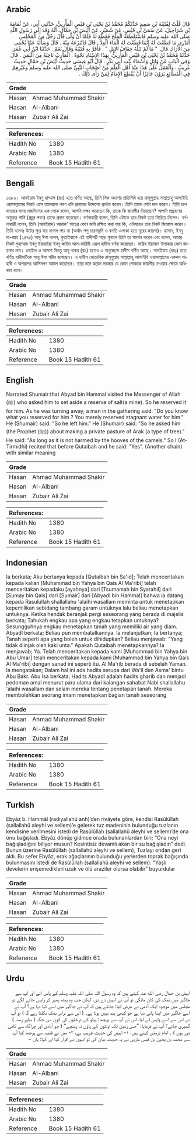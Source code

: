 ## Arabic


<div dir="rtl" lang="ar" style={{fontSize:'larger',backgroundColor:'#f8f9fa',padding:20}}>
قَالَ قُلْتُ لِقُتَيْبَةَ بْنِ سَعِيدٍ حَدَّثَكُمْ مُحَمَّدُ بْنُ يَحْيَى بْنِ قَيْسٍ الْمَأْرِبِيُّ، حَدَّثَنِي أَبِي، عَنْ ثُمَامَةَ بْنِ شُرَاحِيلَ، عَنْ سُمَىِّ بْنِ قَيْسٍ، عَنْ شُمَيْرٍ، عَنْ أَبْيَضَ بْنِ حَمَّالٍ، أَنَّهُ وَفَدَ إِلَى رَسُولِ اللَّهِ صلى الله عليه وسلم فَاسْتَقْطَعَهُ الْمِلْحَ فَقَطَعَ لَهُ فَلَمَّا أَنْ وَلَّى قَالَ رَجُلٌ مِنَ الْمَجْلِسِ أَتَدْرِي مَا قَطَعْتَ لَهُ إِنَّمَا قَطَعْتَ لَهُ الْمَاءَ الْعِدَّ ‏.‏ قَالَ فَانْتَزَعَهُ مِنْهُ ‏.‏ قَالَ وَسَأَلَهُ عَمَّا يُحْمَى مِنَ الأَرَاكِ قَالَ ‏ "‏ مَا لَمْ تَنَلْهُ خِفَافُ الإِبِلِ ‏"‏ ‏.‏ فَأَقَرَّ بِهِ قُتَيْبَةُ وَقَالَ نَعَمْ ‏.‏ حَدَّثَنَا ابْنُ أَبِي عُمَرَ، حَدَّثَنَا مُحَمَّدُ بْنُ يَحْيَى بْنِ قَيْسٍ الْمَأْرِبِيُّ، بِهَذَا الإِسْنَادِ نَحْوَهُ ‏.‏ الْمَأْرِبُ نَاحِيَةٌ مِنَ الْيَمَنِ ‏.‏ قَالَ وَفِي الْبَابِ عَنْ وَائِلٍ وَأَسْمَاءَ بِنْتِ أَبِي بَكْرٍ ‏.‏ قَالَ أَبُو عِيسَى حَدِيثُ أَبْيَضَ بْنِ حَمَّالٍ حَدِيثٌ غَرِيبٌ ‏.‏ وَالْعَمَلُ عَلَى هَذَا عِنْدَ أَهْلِ الْعِلْمِ مِنْ أَصْحَابِ النَّبِيِّ صلى الله عليه وسلم وَغَيْرِهِمْ فِي الْقَطَائِعِ يَرَوْنَ جَائِزًا أَنْ يُقْطِعَ الإِمَامُ لِمَنْ رَأَى ذَلِكَ ‏.‏
</div>
<div style={{backgroundColor:'#f8f9fa',padding:20, marginBottom: 10}}><table> <thead> <tr> <th>Grade</th> <th></th> </tr> </thead> <tbody> <tr><td>Hasan</td><td>Ahmad Muhammad Shakir</td></tr><tr><td>Hasan</td><td>Al-Albani</td></tr><tr><td>Hasan</td><td>Zubair Ali Zai</td></tr></tbody></table><table> <thead> <tr> <th>References:</th> <th></th> </tr> </thead> <tbody><tr><td>Hadith No</td><td>1380</td></tr><tr><td>Arabic No</td><td>1380</td></tr><tr><td>Reference</td><td>Book 15 Hadith 61</td></tr></tbody></table></div>

## Bengali


<div dir="ltr" lang="bn" style={{fontSize:'larger',backgroundColor:'#f8f9fa',padding:20}}>
১৩৮০। আবইয়ায ইবনু হাম্মাল (রাঃ) হতে বর্ণিত আছে, তিনি নিজ অংশের প্রতিনিধি হয়ে রাসূলুল্লাহ সাল্লাল্লাহু আলাইহি ওয়াসাল্লামের নিকট এসে তাদেরকে লবণ খনি প্রদানের উদ্দেশ্যে প্রার্থনা করেন। তিনি তাকে সেটা দান করেন। তিনি চলে যাওয়ার সময় মজলিসের এক লোক বলেন, আপনি লক্ষ্য করেছেন কি, তাকে কি জায়গীর দিয়েছেন? আপনি প্রস্রবণের অফুরন্ত পানি (প্রচুর লবণ) তাকে প্রদান করেছেন। বর্ণনাকারী বলেন, তিনি এটাকে তার নিকট হতে ফিরিয়ে নিলেন। বর্ণনাকারী বলেন, তিনি (আবইয়াদ) আরাক’ গাছের কোন জমি রক্ষিত করা যায় কি, এবিষয়েও তার নিকট জিজ্ঞেস করেন। তিনি বলেনঃ উটের ক্ষুর যার নাগাল পায় না (অর্থাৎ পশু চারণভূমি ও বসতি এলাকা হতে দূরের জায়গা)। হাসান, ইবনু মা-জাহ (২৪৭৫) আবূ ঈসা বলেন, কুতাইবাকে এই হাদীসটি পড়ে শুনালে তিনি তা সমর্থন করেন এবং বলেন, আমার নিকট মুহাম্মাদ ইবনু ইয়াহইয়া ইবনু কাইস আল-মারিবী এরূপ হাদীস বর্ণনা করেছেন। মারিব ইয়ামান ইলাকার কোন জায়গার নাম। ওয়াইল ও আসমা বিনতু আবূ বাকর (রাঃ) হতেও এ অনুচ্ছেদে হাদীস বর্ণিত আছে। আবইয়ায (রহঃ) হতে বর্ণিত হাদীসটিকে আবূ ঈসা গরীব বলেছেন। এ হাদীস মোতাবিক রাসূলুল্লাহ সাল্লাল্লাহু আলাইহি ওয়াসাল্লামের একদল সাহাবী ও অপরাপর আলিমগণ আমল করেছেন। তারা মনে করেন সরকার যে কোন লোককে জায়গীর দেওয়ার ক্ষেত্রে অধিকার রাখে।
</div>
<div style={{backgroundColor:'#f8f9fa',padding:20, marginBottom: 10}}><table> <thead> <tr> <th>Grade</th> <th></th> </tr> </thead> <tbody> <tr><td>Hasan</td><td>Ahmad Muhammad Shakir</td></tr><tr><td>Hasan</td><td>Al-Albani</td></tr><tr><td>Hasan</td><td>Zubair Ali Zai</td></tr></tbody></table><table> <thead> <tr> <th>References:</th> <th></th> </tr> </thead> <tbody><tr><td>Hadith No</td><td>1380</td></tr><tr><td>Arabic No</td><td>1380</td></tr><tr><td>Reference</td><td>Book 15 Hadith 61</td></tr></tbody></table></div>

## English


<div dir="ltr" lang="en" style={{fontSize:'larger',backgroundColor:'#f8f9fa',padding:20}}>
Narrated Shumair:that Abyad bin Hammal visited the Messenger of Allah (ﷺ) who asked him to set aside a reserve of salt(a mine). So he reserved it for him. As he was turning away, a man in the gathering said: "Do you know what you reserved for him ? You merely reserved stagnant water for him." He (Shumair) said: "So he left him." He (Shumair) said: "So he asked him (the Prophet (ﷺ)) about making a private pasture of Arak (a type of tree)." He said: "As long as it is not harmed by the hooves of the camels." So I (At-Tirmidhi) recited that before Qutaibah and he said: "Yes". (Another chain) with similar meaning
</div>
<div style={{backgroundColor:'#f8f9fa',padding:20, marginBottom: 10}}><table> <thead> <tr> <th>Grade</th> <th></th> </tr> </thead> <tbody> <tr><td>Hasan</td><td>Ahmad Muhammad Shakir</td></tr><tr><td>Hasan</td><td>Al-Albani</td></tr><tr><td>Hasan</td><td>Zubair Ali Zai</td></tr></tbody></table><table> <thead> <tr> <th>References:</th> <th></th> </tr> </thead> <tbody><tr><td>Hadith No</td><td>1380</td></tr><tr><td>Arabic No</td><td>1380</td></tr><tr><td>Reference</td><td>Book 15 Hadith 61</td></tr></tbody></table></div>

## Indonesian


<div dir="ltr" lang="id" style={{fontSize:'larger',backgroundColor:'#f8f9fa',padding:20}}>
Ia berkata; Aku bertanya kepada [Qutaibah bin Sa'id]; Telah menceritakan kepada kalian [Muhammad bin Yahya bin Qais Al Ma'ribi] telah menceritakan kepadaku [ayahnya] dari [Tsumamah bin Syarahil] dari [Sumay bin Qais] dari [Sumair] dari [Abyadl bin Hammal] bahwa ia datang kepada Rasulullah shallallahu 'alaihi wasallam meminta untuk menetapkan kepemilikan sebidang tambang garam untuknya lalu beliau menetapkan untuknya. Ketika hendak beranjak pergi seseorang yang berada di majelis berkata; Tahukah engkau apa yang engkau tetapkan untuknya? Sesungguhnya engkau menetapkan tanah yang memiliki air yang diam. Abyadl berkata; Beliau pun membatalkannya. Ia melanjutkan; Ia bertanya; Tanah seperti apa yang boleh untuk dihidupkan? Beliau menjawab: "Yang tidak diinjak oleh kaki unta." Apakah Qutaibah menetapkannya? Ia menjawab; Ya. Telah menceritakan kepada kami [Muhammad bin Yahya bin Abu Umar] telah menceritakan kepada kami [Muhammad bin Yahya bin Qais Al Ma'ribi] dengan sanad ini seperti itu. Al Ma'rib berada di sebelah Yaman. Ia mengatakan; Dalam hal ini ada hadits serupa dari Wa'il dan Asma' bintu Abu Bakr. Abu Isa berkata; Hadits Abyadl adalah hadits gharib dan menjadi pedoman amal menurut para ulama dari kalangan sahabat Nabi shallallahu 'alaihi wasallam dan selain mereka tentang penetapan tanah. Mereka membolehkan seorang imam menetapkan bagian tanah seseorang
</div>
<div style={{backgroundColor:'#f8f9fa',padding:20, marginBottom: 10}}><table> <thead> <tr> <th>Grade</th> <th></th> </tr> </thead> <tbody> <tr><td>Hasan</td><td>Ahmad Muhammad Shakir</td></tr><tr><td>Hasan</td><td>Al-Albani</td></tr><tr><td>Hasan</td><td>Zubair Ali Zai</td></tr></tbody></table><table> <thead> <tr> <th>References:</th> <th></th> </tr> </thead> <tbody><tr><td>Hadith No</td><td>1380</td></tr><tr><td>Arabic No</td><td>1380</td></tr><tr><td>Reference</td><td>Book 15 Hadith 61</td></tr></tbody></table></div>

## Turkish


<div dir="ltr" lang="tr" style={{fontSize:'larger',backgroundColor:'#f8f9fa',padding:20}}>
Ebyâz b. Hammâl (radıyallahü anh)’den rivâyete göre, kendisi Rasûlüllah (sallallahü aleyhi ve sellem)’e gelerek tuz madeninin bulunduğu tuzlanın kendisine verilmesini istedi de Rasûlüllah (sallallahü aleyhi ve sellem)’de ona onu bağışladı. Ebyâz dönüp gidince orada bulunanlardan biri; “Ona neyi bağışladığını biliyor musun? Kesintisiz devamlı akan bir su bağışladın” dedi. Bunun üzerine Rasûlüllah (sallallahü aleyhi ve sellem), Tuzlayı ondan geri aldı. Bu sefer Ebyâz, erak ağaçlarının bulunduğu yerlerden toprak bağışında bulunmasını istedi de Rasûlüllah (sallallahü aleyhi ve sellem): “Yaşlı develerin erişemedikleri uzak ve ölü araziler olursa olabilir” buyurdular
</div>
<div style={{backgroundColor:'#f8f9fa',padding:20, marginBottom: 10}}><table> <thead> <tr> <th>Grade</th> <th></th> </tr> </thead> <tbody> <tr><td>Hasan</td><td>Ahmad Muhammad Shakir</td></tr><tr><td>Hasan</td><td>Al-Albani</td></tr><tr><td>Hasan</td><td>Zubair Ali Zai</td></tr></tbody></table><table> <thead> <tr> <th>References:</th> <th></th> </tr> </thead> <tbody><tr><td>Hadith No</td><td>1380</td></tr><tr><td>Arabic No</td><td>1380</td></tr><tr><td>Reference</td><td>Book 15 Hadith 61</td></tr></tbody></table></div>

## Urdu


<div dir="rtl" lang="ur" style={{fontSize:'larger',backgroundColor:'#f8f9fa',padding:20}}>
ابیض بن حمال رضی الله عنہ کہتے ہیں کہ وہ رسول اللہ صلی اللہ علیہ وسلم کے پاس آئے اور آپ سے جاگیر میں نمک کی کان مانگی تو آپ نے انہیں دے دی، لیکن جب وہ پیٹھ پھیر کر واپس جانے لگے تو مجلس میں موجود ایک آدمی نے عرض کیا: جانتے ہیں کہ آپ نے جاگیر میں اسے کیا دیا ہے؟ آپ نے اسے جاگیر میں ایسا پانی دیا ہے جو کبھی بند نہیں ہوتا ہے۔ ( اس سے برابر نمک نکلتا رہے گا ) تو آپ نے اس سے اسے واپس لے لیا، اس نے آپ سے پوچھا: پیلو کے درختوں کی کون سی جگہ ( بطور رمنہ ) گھیری جائے؟ آپ نے فرمایا: ”جس زمین تک اونٹوں کے پاؤں نہ پہنچے“ ( جو آبادی اور چراگاہ سے کافی دور ہوں ) ۔ امام ترمذی کہتے ہیں: ۱- ابیض کی حدیث غریب ہے، ۲- میں نے قتیبہ سے پوچھا کیا آپ سے محمد بن یحییٰ بن قیس ماربی نے یہ حدیث بیان کی تو انہوں نے اقرار کیا اور کہا: ہاں –
</div>
<div style={{backgroundColor:'#f8f9fa',padding:20, marginBottom: 10}}><table> <thead> <tr> <th>Grade</th> <th></th> </tr> </thead> <tbody> <tr><td>Hasan</td><td>Ahmad Muhammad Shakir</td></tr><tr><td>Hasan</td><td>Al-Albani</td></tr><tr><td>Hasan</td><td>Zubair Ali Zai</td></tr></tbody></table><table> <thead> <tr> <th>References:</th> <th></th> </tr> </thead> <tbody><tr><td>Hadith No</td><td>1380</td></tr><tr><td>Arabic No</td><td>1380</td></tr><tr><td>Reference</td><td>Book 15 Hadith 61</td></tr></tbody></table></div>